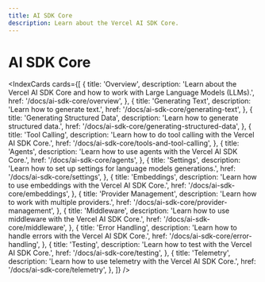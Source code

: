 ```yaml
---
title: AI SDK Core
description: Learn about the Vercel AI SDK Core.
---
```


# AI SDK Core

<IndexCards
  cards={[
    {
      title: 'Overview',
      description:
        'Learn about the Vercel AI SDK Core and how to work with Large Language Models (LLMs).',
      href: '/docs/ai-sdk-core/overview',
    },
    {
      title: 'Generating Text',
      description: 'Learn how to generate text.',
      href: '/docs/ai-sdk-core/generating-text',
    },
    {
      title: 'Generating Structured Data',
      description: 'Learn how to generate structured data.',
      href: '/docs/ai-sdk-core/generating-structured-data',
    },
    {
      title: 'Tool Calling',
      description: 'Learn how to do tool calling with the Vercel AI SDK Core.',
      href: '/docs/ai-sdk-core/tools-and-tool-calling',
    },
    {
      title: 'Agents',
      description: 'Learn how to use agents with the Vercel AI SDK Core.',
      href: '/docs/ai-sdk-core/agents',
    },
    {
      title: 'Settings',
      description:
        'Learn how to set up settings for language models generations.',
      href: '/docs/ai-sdk-core/settings',
    },
    {
      title: 'Embeddings',
      description: 'Learn how to use embeddings with the Vercel AI SDK Core.',
      href: '/docs/ai-sdk-core/embeddings',
    },
    {
      title: 'Provider Management',
      description: 'Learn how to work with multiple providers.',
      href: '/docs/ai-sdk-core/provider-management',
    },
    {
      title: 'Middleware',
      description: 'Learn how to use middleware with the Vercel AI SDK Core.',
      href: '/docs/ai-sdk-core/middleware',
    },
    {
      title: 'Error Handling',
      description: 'Learn how to handle errors with the Vercel AI SDK Core.',
      href: '/docs/ai-sdk-core/error-handling',
    },
    {
      title: 'Testing',
      description: 'Learn how to test with the Vercel AI SDK Core.',
      href: '/docs/ai-sdk-core/testing',
    },
    {
      title: 'Telemetry',
      description: 'Learn how to use telemetry with the Vercel AI SDK Core.',
      href: '/docs/ai-sdk-core/telemetry',
    },
  ]}
/>
